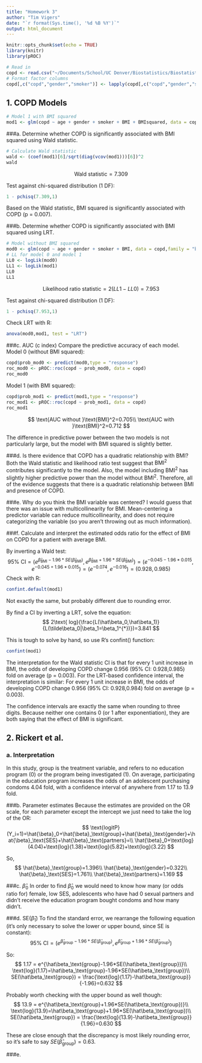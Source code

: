 ```yaml
---
title: "Homework 3"
author: "Tim Vigers"
date: "`r format(Sys.time(), '%d %B %Y')`"
output: html_document
---
```


```r
knitr::opts_chunk$set(echo = TRUE)
library(knitr)
library(pROC)
```

```r
# Read in
copd <- read.csv("~/Documents/School/UC Denver/Biostatistics/Biostatistical Methods 2/Homeworks/Homework 3/hw3.txt", sep="")
# Format factor columns
copd[,c("copd","gender","smoker")] <- lapply(copd[,c("copd","gender","smoker")], as.factor)
```

## 1. COPD Models
```r
# Model 1 with BMI squared
mod1 <- glm(copd ~ age + gender + smoker + BMI + BMIsquared, data = copd,family = "binomial")
```

###a. Determine whether COPD is significantly associated with BMI squared using Wald statistic.
```r
# Calculate Wald statistic
wald <- (coef(mod1)[6]/sqrt(diag(vcov(mod1)))[6])^2
wald
```

$$
\text{Wald statistic}=7.309
$$

Test against chi-squared distribution (1 DF):
```r
1 - pchisq(7.309,1)
```
Based on the Wald statistic, BMI squared is significantly associated with COPD (p = 0.007).

###b. Determine whether COPD is significantly associated with BMI squared using LRT.
```r
# Model without BMI squared
mod0 <- glm(copd ~ age + gender + smoker + BMI, data = copd,family = "binomial")
# LL for model 0 and model 1
LL0 <- logLik(mod0)
LL1 <- logLik(mod1)
LL0
LL1
```

$$
\text{Likelihood ratio statistic}=2(LL1 - LL0)=7.953
$$

Test against chi-squared distribution (1 DF):
```r
1 - pchisq(7.953,1)
```

Check LRT with R:
```r
anova(mod0,mod1, test = "LRT")
```

###c. AUC (c index)
Compare the predictive accuracy of each model. Model 0 (without BMI squared):
```r
copd$prob_mod0 <- predict(mod0,type = "response")
roc_mod0 <- pROC::roc(copd ~ prob_mod0, data = copd)
roc_mod0
```

Model 1 (with BMI squared):
```r
copd$prob_mod1 <- predict(mod1,type = "response")
roc_mod1 <- pROC::roc(copd ~ prob_mod1, data = copd)
roc_mod1
```

$$
\text{AUC without }\text{BMI}^2=0.705\\
\text{AUC with }\text{BMI}^2=0.712
$$

The difference in predictive power between the two models is not particularly large, but the model with BMI squared is slightly better.

###d. Is there evidence that COPD has a quadratic relationship with BMI?
Both the Wald statistic and likelihood ratio test suggest that $\text{BMI}^2$ contributes significantly to the model. Also, the model including $\text{BMI}^2$ has slightly higher predictive power than the model without $\text{BMI}^2$. Therefore, all of the evidence suggests that there is a quadratic relationship between BMI and presence of COPD.

###e. Why do you think the BMI variable was centered?
I would guess that there was an issue with multicollinearity for BMI. Mean-centering a predictor variable can reduce multicollinearity, and does not require categorizing the variable (so you aren't throwing out as much information).

###f. Calculate and interpret the estimated odds ratio for the effect of BMI on COPD for a patient with average BMI.

By inverting a Wald test:
$$
\text{95% CI}=(e^{\hat\beta_\text{BMI}-1.96*SE(\hat\beta_\text{BMI})},e^{\hat\beta_\text{BMI}+1.96*SE(\hat\beta_\text{BMI})})=(e^{-0.045-1.96*0.015},e^{-0.045+1.96*0.015})=(e^{-0.074},e^{-0.016})=(0.928,0.985)
$$
Check with R:
```r
confint.default(mod1)
```
Not exactly the same, but probably different due to rounding error.

By find a CI by inverting a LRT, solve the equation:
$$
2\text{ log}(\frac{L(\hat\beta_0,\hat\beta_1)}{L(\tilde\beta_0|\beta_1=\beta_1^{*})})=3.841
$$

This is tough to solve by hand, so use R's confint() function:
```r
confint(mod1)
```
The interpretation for the Wald statistic CI is that for every 1 unit increase in BMI, the odds of developing COPD change 0.956 (95% CI: 0.928,0.985) fold on average (p = 0.003). For the LRT-based confidence interval, the interpretation is similar: For every 1 unit increase in BMI, the odds of developing COPD change 0.956 (95% CI: 0.928,0.984) fold on average (p = 0.003).

The confidence intervals are exactly the same when rounding to three digits. Because neither one contains 0 (or 1 after exponentiation), they are both saying that the effect of BMI is significant.

## 2. Rickert et al.
### a. Interpretation
In this study, group is the treatment variable, and refers to no education program (0) or the program being investigated (1). On average, participating in the education program increases the odds of an adolescent purchasing condoms 4.04 fold, with a confidence interval of anywhere from 1.17 to 13.9 fold.

###b. Parameter estimates
Because the estimates are provided on the OR scale, for each parameter except the intercept we just need to take the log of the OR:
$$
\text{logitP}(Y_i=1)=\hat{\beta}_0+\hat{\beta}_\text{group}+\hat{\beta}_\text{gender}+\hat{\beta}_\text{SES}+\hat{\beta}_\text{partners}=\\
\hat{\beta}_0+\text{log}(4.04)+\text{log}(1.38)+\text{log}(5.82)+\text{log}(3.22)
$$

So, 
$$
\hat{\beta}_\text{group}=1.396\\
\hat{\beta}_\text{gender}=0.322\\
\hat{\beta}_\text{SES}=1.761\\
\hat{\beta}_\text{partners}=1.169
$$

###c. $\hat{\beta}_0$
In order to find $\hat{\beta}_0$ we would need to know how many (or odds ratio for) female, low SES, adolescents who have had 0 sexual partners and didn't receive the education program bought condoms and how many didn't. 

###d. SE($\hat{\beta}_1$)
To find the standard error, we rearrange the following equation (it's only necessary to solve the lower or upper bound, since SE is constant):
$$
\text{95% CI}=(e^{\hat\beta_\text{group}-1.96*SE(\hat\beta_\text{group})},e^{\hat\beta_\text{group}+1.96*SE(\hat\beta_\text{group})})
$$

So:
$$
1.17 = e^{\hat\beta_\text{group}-1.96*SE(\hat\beta_\text{group})}\\
\text{log}(1.17)=\hat\beta_\text{group}-1.96*SE(\hat\beta_\text{group})\\
SE(\hat\beta_\text{group}) = \frac{\text{log}(1.17)-\hat\beta_\text{group}}{-1.96}=0.632
$$

Probably worth checking with the upper bound as well though:
$$
13.9 = e^{\hat\beta_\text{group}+1.96*SE(\hat\beta_\text{group})}\\
\text{log}(13.9)=\hat\beta_\text{group}+1.96*SE(\hat\beta_\text{group})\\
SE(\hat\beta_\text{group}) = \frac{\text{log}(13.9)-\hat\beta_\text{group}}{1.96}=0.630
$$

These are close enough that the discrepancy is most likely rounding error, so it's safe to say $SE(\hat\beta_\text{group}) =0.63$.

###e. 